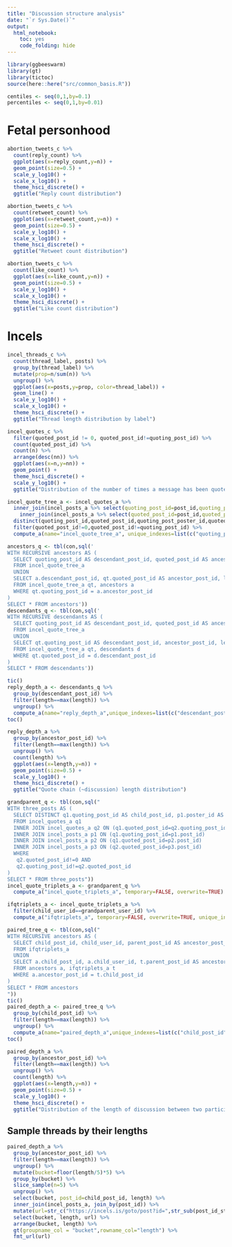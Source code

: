```yaml
---
title: "Discussion structure analysis"
date: "`r Sys.Date()`"
output: 
  html_notebook:
    toc: yes
    code_folding: hide
---
```


```r
library(ggbeeswarm)
library(gt)
library(tictoc)
source(here::here("src/common_basis.R"))
```

```r
centiles <- seq(0,1,by=0.1)
percentiles <- seq(0,1,by=0.01)
```

# Fetal personhood

```r
abortion_tweets_c %>% 
  count(reply_count) %>%
  ggplot(aes(x=reply_count,y=n)) +
  geom_point(size=0.5) +
  scale_y_log10() +
  scale_x_log10() +
  theme_hsci_discrete() +
  ggtitle("Reply count distribution")
```

```r
abortion_tweets_c %>% 
  count(retweet_count) %>%
  ggplot(aes(x=retweet_count,y=n)) +
  geom_point(size=0.5) +
  scale_y_log10() +
  scale_x_log10() +
  theme_hsci_discrete() +
  ggtitle("Retweet count distribution")
```

```r
abortion_tweets_c %>% 
  count(like_count) %>%
  ggplot(aes(x=like_count,y=n)) +
  geom_point(size=0.5) +
  scale_y_log10() +
  scale_x_log10() +
  theme_hsci_discrete() +
  ggtitle("Like count distribution")
```

# Incels

```r
incel_threads_c %>% 
  count(thread_label, posts) %>%
  group_by(thread_label) %>%
  mutate(prop=n/sum(n)) %>%
  ungroup() %>%
  ggplot(aes(x=posts,y=prop, color=thread_label)) +
  geom_line() +
  scale_y_log10() +
  scale_x_log10() +
  theme_hsci_discrete() +
  ggtitle("Thread length distribution by label")
```

```r
incel_quotes_c %>% 
  filter(quoted_post_id != 0, quoted_post_id!=quoting_post_id) %>%
  count(quoted_post_id) %>%
  count(n) %>%
  arrange(desc(nn)) %>%
  ggplot(aes(x=n,y=nn)) + 
  geom_point() +
  theme_hsci_discrete() +
  scale_y_log10() +
  ggtitle("Distribution of the number of times a message has been quoted")
```

```r
incel_quote_tree_a <- incel_quotes_a %>%
  inner_join(incel_posts_a %>% select(quoting_post_id=post_id,quoting_post_poster_id=poster_id)) %>%
    inner_join(incel_posts_a %>% select(quoted_post_id=post_id,quoted_post_poster_id=poster_id)) %>%
  distinct(quoting_post_id,quoted_post_id,quoting_post_poster_id,quoted_post_poster_id) %>%
  filter(quoted_post_id!=0,quoted_post_id!=quoting_post_id) %>%
  compute_a(name="incel_quote_tree_a", unique_indexes=list(c("quoting_post_id","quoted_post_id"),c("quoted_post_id","quoting_post_id")), temporary=FALSE, overwrite=TRUE)
```

```r
ancestors_q <- tbl(con,sql('
WITH RECURSIVE ancestors AS ( 
  SELECT quoting_post_id AS descendant_post_id, quoted_post_id AS ancestor_post_id, 1 AS length
  FROM incel_quote_tree_a
  UNION 
  SELECT a.descendant_post_id, qt.quoted_post_id AS ancestor_post_id, length+1 AS length
  FROM incel_quote_tree_a qt, ancestors a
  WHERE qt.quoting_post_id = a.ancestor_post_id
) 
SELECT * FROM ancestors'))
descendants_q <- tbl(con,sql('
WITH RECURSIVE descendants AS ( 
  SELECT quoting_post_id AS descendant_post_id, quoted_post_id AS ancestor_post_id, 1 AS length
  FROM incel_quote_tree_a
  UNION 
  SELECT qt.quoting_post_id AS descendant_post_id, ancestor_post_id, length+1 AS length
  FROM incel_quote_tree_a qt, descendants d
  WHERE qt.quoted_post_id = d.descendant_post_id
) 
SELECT * FROM descendants'))
```

```r
tic()
reply_depth_a <- descendants_q %>% 
  group_by(descendant_post_id) %>%
  filter(length==max(length)) %>%
  ungroup() %>%
  compute_a(name="reply_depth_a",unique_indexes=list(c("descendant_post_id","ancestor_post_id"),c("ancestor_post_id","descendant_post_id")),temporary=FALSE,overwrite=TRUE)
toc()
```

```r
reply_depth_a %>% 
  group_by(ancestor_post_id) %>%
  filter(length==max(length)) %>%
  ungroup() %>%
  count(length) %>% 
  ggplot(aes(x=length,y=n)) + 
  geom_point(size=0.5) +
  scale_y_log10() +
  theme_hsci_discrete() +
  ggtitle("Quote chain (~discussion) length distribution")
```

```r
grandparent_q <- tbl(con,sql("
WITH three_posts AS (
  SELECT DISTINCT q1.quoting_post_id AS child_post_id, p1.poster_id AS child_user_id, q2.quoting_post_id AS parent_post_id, p2.poster_id AS parent_user_id, q2.quoted_post_id AS grandparent_post_id, p3.poster_id AS grandparent_user_id
  FROM incel_quotes_a q1
  INNER JOIN incel_quotes_a q2 ON (q1.quoted_post_id=q2.quoting_post_id)
  INNER JOIN incel_posts_a p1 ON (q1.quoting_post_id=p1.post_id)
  INNER JOIN incel_posts_a p2 ON (q1.quoted_post_id=p2.post_id)
  INNER JOIN incel_posts_a p3 ON (q2.quoted_post_id=p3.post_id)
  WHERE
   q2.quoted_post_id!=0 AND
   q2.quoting_post_id!=q2.quoted_post_id
)
SELECT * FROM three_posts"))
incel_quote_triplets_a <- grandparent_q %>%
  compute_a("incel_quote_triplets_a", temporary=FALSE, overwrite=TRUE)
```

```r
ifqtriplets_a <- incel_quote_triplets_a %>%
  filter(child_user_id==grandparent_user_id) %>%
  compute_a("ifqtriplets_a", temporary=FALSE, overwrite=TRUE, unique_indexes=list(c("child_post_id","grandparent_post_id", "parent_post_id")))
```


```r
paired_tree_q <- tbl(con,sql("
WITH RECURSIVE ancestors AS ( 
  SELECT child_post_id, child_user_id, parent_post_id AS ancestor_post_id, parent_user_id AS ancestor_user_id, 1 AS length
  FROM ifqtriplets_a
  UNION 
  SELECT a.child_post_id, a.child_user_id, t.parent_post_id AS ancestor_post_id, t.parent_user_id AS ancestor_user_id, length + 1 AS length
  FROM ancestors a, ifqtriplets_a t
  WHERE a.ancestor_post_id = t.child_post_id
)
SELECT * FROM ancestors
"))
tic()
paired_depth_a <- paired_tree_q %>% 
  group_by(child_post_id) %>%
  filter(length==max(length)) %>%
  ungroup() %>%
  compute_a(name="paired_depth_a",unique_indexes=list(c("child_post_id","ancestor_post_id"),c("ancestor_post_id","child_post_id")),temporary=FALSE,overwrite=TRUE)
toc()
```

```r
paired_depth_a %>% 
  group_by(ancestor_post_id) %>%
  filter(length==max(length)) %>%
  ungroup() %>%
  count(length) %>% 
  ggplot(aes(x=length,y=n)) + 
  geom_point(size=0.5) +
  scale_y_log10() +
  theme_hsci_discrete() +
  ggtitle("Distribution of the length of discussion between two participants")
```

## Sample threads by their lengths

```r
paired_depth_a %>% 
  group_by(ancestor_post_id) %>%
  filter(length==max(length)) %>%
  ungroup() %>%
  mutate(bucket=floor(length/5)*5) %>%
  group_by(bucket) %>%
  slice_sample(n=5) %>%
  ungroup() %>%
  select(bucket, post_id=child_post_id, length) %>%
  inner_join(incel_posts_a, join_by(post_id)) %>%
  mutate(url=str_c("https://incels.is/goto/post?id=",str_sub(post_id_str,6))) %>%
  select(bucket, length, url) %>%
  arrange(bucket, length) %>%
  gt(groupname_col = "bucket",rowname_col="length") %>%
  fmt_url(url)
```

